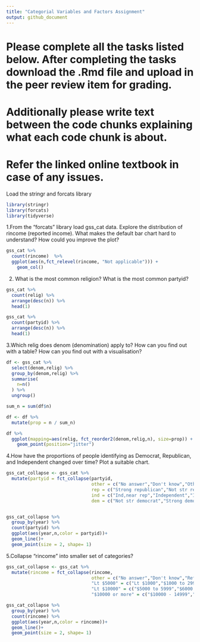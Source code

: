 ```yaml
---
title: "Categorial Variables and Factors Assignment"
output: github_document
---
```

# Please complete all the tasks listed below. After completing the tasks download the .Rmd file and upload in the peer review item for grading.

# Additionally please write text between the code chunks explaining what each code chunk is about.

# Refer the linked online textbook in case of any issues.

Load the stringr and forcats library

```r
library(stringr)
library(forcats)
library(tidyverse)
```


1.From the "forcats" library load gss_cat data. Explore the distribution of rincome (reported income). What makes the default bar chart hard to understand? How could you improve the plot?

```r
gss_cat %>%
  count(rincome)  %>%
  ggplot(aes(n,fct_relevel(rincome, "Not applicable"))) + 
    geom_col()
```

2. What is the most common religion? What is the most common partyid?
```r
gss_cat %>%
  count(relig) %>%
  arrange(desc(n)) %>% 
  head(1)

gss_cat %>%
  count(partyid) %>%
  arrange(desc(n)) %>% 
  head(1)
```
3.Which relig does denom (denomination) apply to? How can you find out with a table? How can you find out with a visualisation?
```r
df <- gss_cat %>%
  select(denom,relig) %>%
  group_by(denom,relig) %>%
  summarise(
    n=n()
  ) %>% 
  ungroup()

sum_n = sum(df$n)

df <- df %>%
  mutate(prop = n / sum_n)

df %>% 
  ggplot(mapping=aes(relig, fct_reorder2(denom,relig,n), size=prop)) +
    geom_point(position="jitter")
```

4.How have the proportions of people identifying as Democrat, Republican, and Independent changed over time? Plot a suitable chart.

```r
gss_cat_collapse <- gss_cat %>%
  mutate(partyid = fct_collapse(partyid,
                                other = c("No answer","Don't know","Other party"),
                                rep = c("Strong republican","Not str republican"),
                                ind = c("Ind,near rep","Independent","Ind,near dem"),
                                dem = c("Not str democrat","Strong democrat")))


gss_cat_collapse %>%
  group_by(year) %>%
  count(partyid) %>%
  ggplot(aes(year,n,color = partyid))+
  geom_line()+
  geom_point(size = 2, shape= 1)
```


5.Collapse "rincome" into smaller set of categories?

```r
gss_cat_collapse <- gss_cat %>%
  mutate(rincome = fct_collapse(rincome,
                                other = c("No answer","Don't know","Refused","Not applicable"),
                                "Lt $5000" = c("Lt $1000","$1000 to 2999","$3000 to 3999","$4000 to 4999"),
                                "Lt $10000" = c("$5000 to 5999","$6000 to 6999","$7000 to 7999","$8000 to 9999"),
                                "$10000 or more" = c("$10000 - 14999","$15000 - 19999","$20000 - 24999","$25000 or more"))) 

gss_cat_collapse %>%
  group_by(year) %>%
  count(rincome) %>%
  ggplot(aes(year,n,color = rincome))+
  geom_line()+
  geom_point(size = 2, shape= 1)
```


